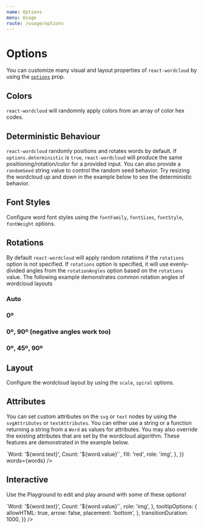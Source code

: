 ```yaml
---
name: Options
menu: Usage
route: /usage/options
---
```




# Options

You can customize many visual and layout properties of `react-wordcloud` by using the [`options`](../props#options) prop.

## Colors

`react-wordcloud` will randomnly apply colors from an array of color hex codes.

<Playground>
  <ReactWordcloud
    options={{
      colors: ['#1f77b4', '#9467bd', '#8c564b'],
    }}
    words={words}
  />
</Playground>

## Deterministic Behaviour

`react-wordcloud` randomly positions and rotates words by default. If `options.deterministic` is `true`, `react-wordcloud` will produce the same positioning/rotation/color for a provided input. You can also provide a `randomSeed` string value to control the random seed behavior.  Try resizing the wordcloud up and down in the example below to see the deterministic behavior.

<Playground>
  <ReactWordcloud
    options={{
      deterministic: true,
      randomSeed: 'seed1',
    }}
    words={words}
  />
</Playground>

## Font Styles

Configure word font styles using the `fontFamily`, `fontSizes`, `fontStyle`, `fontWeight` options.

<Playground>
  <ReactWordcloud
    options={{
      fontFamily: 'courier new',
      fontSizes: [10, 20],
      fontStyle: 'italic',
      fontWeight: 'bold',
    }}
    words={words}
  />
</Playground>

## Rotations

By default `react-wordcloud` will apply random rotations if the `rotations` option is not specified. If `rotations` option is specified, it will use evenly-divided angles from the `rotationAngles` option based on the `rotations` value. The following example demonstrates common rotation angles of wordcloud layouts

<Playground>
  <h3>Auto</h3>
  <ReactWordcloud
    size={[600, 400]}
    words={words}
  />
  <h3>0º</h3>
  <ReactWordcloud
    options={{
      rotations: 1,
      rotationAngles: [0, 0],
    }}
    size={[600, 400]}
    words={words}
  />
  <h3>0º, 90º (negative angles work too)</h3>
  <ReactWordcloud
    options={{
      rotations: 2,
      rotationAngles: [-90, 0],
    }}
    size={[600, 400]}
    words={words}
  />
  <h3>0º, 45º, 90º</h3>
  <ReactWordcloud
    options={{
      rotations: 3,
      rotationAngles: [0, 90],
    }}
    size={[600, 400]}
    words={words}
  />
</Playground>

## Layout

Configure the wordcloud layout by using the `scale`, `spiral` options.

<Playground>
  <ReactWordcloud
    options={{
      scale: 'log',
      spiral: 'rectangular',
    }}
    words={words}
  />
</Playground>

## Attributes

You can set custom attributes on the `svg` or `text` nodes by using the `svgAttributes` or `textAttributes`.  You can either use a string or a function returning a string from a `Word` as values for attributes.  You may also override the existing attributes that are set by the wordcloud algorithm.  These features are demonstrated in the example below.

<Playground>
  <ReactWordcloud
    options={{
      svgAttributes: {
        role: 'list',
      },
      textAttributes: {
        'aria-label': word => `Word: '${word.text}', Count: '${word.value}'`,
        fill: 'red',
        role: 'img',
      },
    }}
    words={words}
  />
</Playground>

## Interactive

Use the Playground to edit and play around with some of these options!

<Playground>
  <ReactWordcloud
    words={words}
    options={{
      colors: [
        '#1f77b4',
        '#ff7f0e',
        '#2ca02c',
        '#d62728',
        '#9467bd',
        '#8c564b',
      ],
      deterministic: false,
      enableTooltip: true,
      fontFamily: 'impact',
      fontSizes: [5, 60],
      fontStyle: 'normal',
      fontWeight: 'normal',
      padding: 1,
      randomSeed: null,
      rotations: 3,
      rotationAngles: [0, 90],
      scale: 'sqrt',
      spiral: 'archimedean',
      svgAttributes: {
        role: 'list',
      },
      textAttributes: {
        'aria-label': word => `Word: '${word.text}', Count: '${word.value}'`,
        role: 'img',
      },
      tooltipOptions: {
        allowHTML: true,
        arrow: false,
        placement: 'bottom',
      },
      transitionDuration: 1000,
    }}
  />
</Playground>
